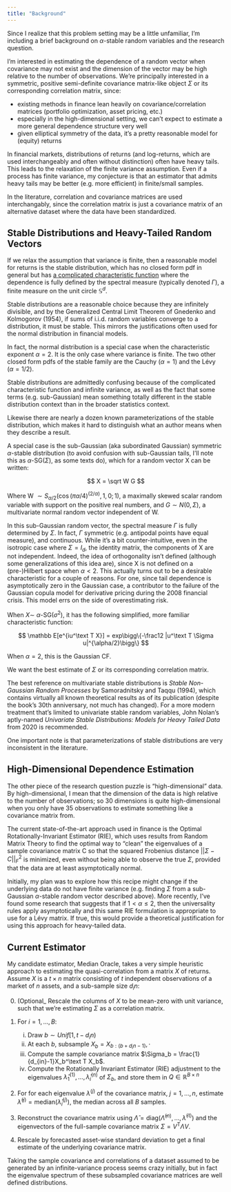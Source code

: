 ```yaml
---
title: "Background"
---
```


Since I realize that this problem setting may be a little unfamiliar, I'm including a brief background on $\alpha$-stable random variables and the research question.

I'm interested in estimating the dependence of a random vector when covariance may not exist and the dimension of the vector may be high relative to the number of observations. We're principally interested in a symmetric, positive semi-definite covariance matrix-like object $\Sigma$ or its corresponding correlation matrix, since:

* existing methods in finance lean heavily on covariance/correlation matrices (portfolio optimization, asset pricing, etc.)
* especially in the high-dimensional setting, we can't expect to estimate a more general dependence structure very well
* given elliptical symmetry of the data, it's a pretty reasonable model for (equity) returns

In financial markets, distributions of returns (and log-returns, which are used interchangeably and often without distinction) often have heavy tails. This leads to the relaxation of the finite variance assumption. Even if a process has finite variance,  my conjecture is that an estimator that admits heavy tails may be better (e.g. more efficient) in finite/small samples.

In the literature, correlation and covariance matrices are used interchangably, since the correlation matrix is just a covariance matrix of an alternative dataset where the data have been standardized.

## Stable Distributions and Heavy-Tailed Random Vectors

If we relax the assumption that variance is finite, then a reasonable model for returns is the stable distribution, which has no closed form pdf in general but has [a complicated characteristic function](https://en.wikipedia.org/wiki/Multivariate_stable_distribution) where the dependence is fully defined by the spectral measure (typically denoted $\Gamma$), a finite measure on the unit circle $\mathbb S^d$.


Stable distributions are a reasonable choice because they are infinitely divisible, and by the Generalized Central Limit Theorem of Gnedenko and Kolmogorov (1954), if sums of i.i.d. random variables converge to a distribution, it must be stable. This mirrors the justifications often used for the normal distribution in financial models.


In fact, the normal distribution is a special case when the characteristic exponent $\alpha = 2$. It is the only case where variance is finite. The two other closed form pdfs of the stable family are the Cauchy ($\alpha = 1$) and the Lévy ($\alpha = 1/2$). 


Stable distributions are admittedly confusing because of the complicated characteristic function and infinite variance, as well as the fact that some terms (e.g. sub-Gaussian) mean something totally different in the stable distribution context than in the broader statistics context. 


Likewise there are nearly a dozen known parameterizations of the stable distribution, which makes it hard to distinguish what an author means when they describe a result.


A special case is the sub-Gaussian (aka subordinated Gaussian) symmetric $\alpha$-stable distribution (to avoid confusion with sub-Gaussian tails, I'll note this as $\alpha$-SG($\Sigma$), as some texts do), which for a random vector X can be written:

$$
X = \sqrt W G
$$

Where W $\sim S_{\alpha/2}(\cos(\pi \alpha/4)^{(2/\alpha)},1, 0;1)$, a maximally skewed scalar random variable with support on the positive real numbers, and $G \sim N(0, \Sigma)$, a multivariate normal random vector independent of W.

In this sub-Gaussian random vector, the spectral measure $\Gamma$ is fully determined by $\Sigma$. In fact, $\Gamma$ symmetric (e.g. antipodal points have equal measure), and continuous. While it's a bit counter-intuitive, even in the isotropic case where $\Sigma = I_d$, the identity matrix, the components of X are not independent. Indeed, the idea of orthogonality isn't defined (although some generalizations of this idea are), since X is not defined on a (pre-)Hilbert space when $\alpha < 2$. This actually turns out to be a desirable characteristic for a couple of reasons. For one, since tail dependence is asymptotically zero in the Gaussian case, a contributor to the failure of the Gaussian copula model for derivative pricing during the 2008 financial crisis. This model errs on the side of overestimating risk.

When $X \sim$ $\alpha$-SG($\sigma^2$), it has the following simplified, more familiar characteristic function:

$$
\mathbb E[e^{iu^\text T X}] = exp\bigg\{-\frac12 |u^\text T \Sigma u|^{\alpha/2}\bigg\}
$$

When $\alpha =2$, this is the Gaussian CF.

We want the best estimate of $\Sigma$ or its corresponding correlation matrix. 

The best reference on multivariate stable distributions is *Stable Non-Gaussian Random Processes* by Samoradnitsky and Taqqu (1994), which contains virtually all known theoretical results as of its publication (despite the book's 30th anniversary, not much has changed). For a more modern treatment that's limited to univariate stable random variables, John Nolan's aptly-named *Univariate Stable Distributions: 
Models for Heavy Tailed Data* from 2020 is recommended.

One important note is that parameterizations of stable distributions are very inconsistent in the literature.

## High-Dimensional Dependence Estimation

The other piece of the research question puzzle is "high-dimensional" data. By high-dimensional, I mean that the dimension of the data is high relative to the number of observations; so 30 dimensions is quite high-dimensional when you only have 35 observations to estimate something like a covariance matrix from. 

The current state-of-the-art approach used in finance is the Optimal Rotationally-Invariant Estimator (RIE), which uses results from Random Matrix Theory to find the optimal way to "clean" the eigenvalues of a sample covariance matrix C so that the squared Frobenius distance $||\Sigma - C||_F^2$ is minimized, even without being able to observe the true $\Sigma$, provided that the data are at least asymptotically normal.

Initially, my plan was to explore how this recipe might change if the underlying data do not have finite variance (e.g. finding $\Sigma$ from a sub-Gaussian $\alpha$-stable random vector described above). More recently, I've found some research that suggests that if $1 < \alpha \leq 2$, then the universality rules apply asymptotically and this same RIE formulation is appropriate to use for a Lévy matrix. If true, this would provide a theoretical justification for using this approach for heavy-tailed data. 

## Current Estimator

My candidate estimator, Median Oracle, takes a very simple heuristic approach to estimating the quasi-correlation from a matrix $X$ of returns. Assume $X$ is a $t\times n$ matrix consisting of $t$ independent observations of a market of $n$ assets, and a sub-sample size $d_in$:

0. (Optional_ Rescale the columns of $X$ to be mean-zero with unit variance, such that we're estimating $\Sigma$ as a correlation matrix.

1. For $i=1,..., B$:
    i) Draw $b \sim Unif[1,t-d_in)$
    ii) At each $b$, subsample $X_b = X_{b:(b+d_in-1)}, \cdot$ 
    iii) Compute the sample covariance matrix $\Sigma_b = \frac{1}{d_{in}-1}X_b^\text T X_b$. 
    iv) Compute the Rotationally Invariant Estimator (RIE) adjustment to the eigenvalues $\hat\lambda_{1}^{(1)}, ..., \hat\lambda_{i}^{(n)}$ of $\Sigma_b$, and store them in $Q \in \mathbb R^{B \times n}$

2. For for each eigenvalue $\lambda^{(j)}$ of the covariance matrix, $j = 1, ..., n$, estimate $\hat \lambda^{(j)} = \text{median}(\hat\lambda_{i}^{(j)})$, the median across all $B$ samples.

3. Reconstruct the covariance matrix using $\hat\Lambda = \text{diag}(\hat \Lambda^{(n)},...,\hat \lambda^{(1)})$ and the eigenvectors of the full-sample covariance matrix $\Sigma = V^\text{T} \Lambda V$. 

4. Rescale by forecasted asset-wise standard deviation to get a final estimate of the underlying covariance matrix.


Taking the sample covariance and correlations of a dataset assumed to be generated by an infinite-variance process seems crazy initially, but in fact the eigenvalue spectrum of these subsampled covariance matrices are well defined distributions.

